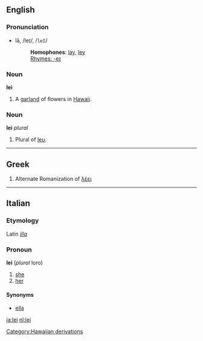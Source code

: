{{wikipedia}}
==English==
===Pronunciation===
*lā, /leɪ/, /<tt>leI</tt>/
*:'''Homophones''': [[lay]], [[ley]]
*:[[Rhymes:English:-eɪ|Rhymes: -eɪ]]

===Noun===
'''lei'''

#A [[garland]] of flowers in [[Hawaii]].

===Noun===
'''lei''' ''plural''

#Plural of [[leu]].

----
==Greek==
#Alternate Romanization of [[λέει]]
----
==Italian==
===Etymology===
Latin ''[[illa]]''
===Pronoun===
'''lei''' (''plural'' loro)

# [[she]]
# [[her]]

====Synonyms====
*[[ella]]

[[Category:Hawaiian derivations]]
[[ja:lei]]
[[nl:lei]]